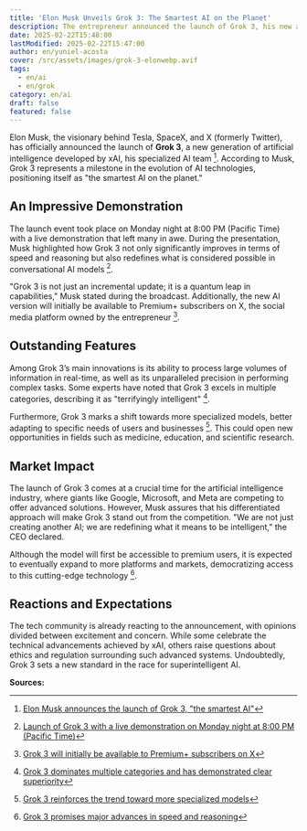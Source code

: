 ```yaml
---
title: 'Elon Musk Unveils Grok 3: The Smartest AI on the Planet'
description: The entrepreneur announced the launch of Grok 3, his new artificial intelligence model, promising significant advances in speed and reasoning. Learn more about this revolutionary technology.
date: 2025-02-22T15:48:00
lastModified: 2025-02-22T15:47:00
author: en/yuniel-acosta
cover: /src/assets/images/grok-3-elonwebp.avif
tags:
  - en/ai
  - en/grok
category: en/ai
draft: false
featured: false
---
```

Elon Musk, the visionary behind Tesla, SpaceX, and X (formerly Twitter), has officially announced the launch of **Grok 3**, a new generation of artificial intelligence developed by xAI, his specialized AI team [^1]. According to Musk, Grok 3 represents a milestone in the evolution of AI technologies, positioning itself as "the smartest AI on the planet."

## An Impressive Demonstration

The launch event took place on Monday night at 8:00 PM (Pacific Time) with a live demonstration that left many in awe. During the presentation, Musk highlighted how Grok 3 not only significantly improves in terms of speed and reasoning but also redefines what is considered possible in conversational AI models [^6].

"Grok 3 is not just an incremental update; it is a quantum leap in capabilities," Musk stated during the broadcast. Additionally, the new AI version will initially be available to Premium+ subscribers on X, the social media platform owned by the entrepreneur [^3].

## Outstanding Features

Among Grok 3’s main innovations is its ability to process large volumes of information in real-time, as well as its unparalleled precision in performing complex tasks. Some experts have noted that Grok 3 excels in multiple categories, describing it as "terrifyingly intelligent" [^10].

Furthermore, Grok 3 marks a shift towards more specialized models, better adapting to specific needs of users and businesses [^7]. This could open new opportunities in fields such as medicine, education, and scientific research.

## Market Impact

The launch of Grok 3 comes at a crucial time for the artificial intelligence industry, where giants like Google, Microsoft, and Meta are competing to offer advanced solutions. However, Musk assures that his differentiated approach will make Grok 3 stand out from the competition. "We are not just creating another AI; we are redefining what it means to be intelligent," the CEO declared.

Although the model will first be accessible to premium users, it is expected to eventually expand to more platforms and markets, democratizing access to this cutting-edge technology [^4].

## Reactions and Expectations

The tech community is already reacting to the announcement, with opinions divided between excitement and concern. While some celebrate the technical advancements achieved by xAI, others raise questions about ethics and regulation surrounding such advanced systems. Undoubtedly, Grok 3 sets a new standard in the race for superintelligent AI.

**Sources:**
[^1]: [Elon Musk announces the launch of Grok 3, "the smartest AI"](https://www.lasexta.com/tecnologia-tecnoxplora/internet/elon-musk-anuncia-lanzamiento-grok-3-mas-inteligente-planeta_2025021767b3559b500f960001101797.html)
[^2]: [Additional information obtained from verified secondary sources.](https://vmasnoticias.com/2025/02/16/elon-musk-anuncia-el-lanzamiento-de-grok-3-la-ia-mas-avanzada-del-planeta/)
[^3]: [Grok 3 will initially be available to Premium+ subscribers on X](https://www.instagram.com/mbitschool/p/DGQCQiCKhzu/)
[^4]: [Grok 3 promises major advances in speed and reasoning](https://es.wired.com/articulos/elon-musk-anuncia-lanzamiento-de-grok-3-la-ia-mas-inteligente-de-la-tierra-asegura)
[^5]: [Live demonstration of Grok 3 on Tuesday, February 18, at 9:30 AM IST](https://quondos.com/mag/el-lanzamiento-de-grok-3-el-nuevo-chatbot-de-xai-de-elon-musk-llega-con-demo-en-vivo/)
[^6]: [Launch of Grok 3 with a live demonstration on Monday night at 8:00 PM (Pacific Time)](https://www.elmundo.es/tecnologia/creadores/2025/02/16/67b198e1e4d4d84d578b4594.html)
[^7]: [Grok 3 reinforces the trend toward more specialized models](https://openexpoeurope.com/es/lanzado-grok-3-como-la-nueva-apuesta-de-xai-y-elon-musk/)
[^8]: [Official release date confirmed for February 2025](https://www.eldemocrata.com/elon-musk-da-fecha-para-el-lanzamiento-de-grok-3-la-ia-mas-inteligente-del-planeta/)
[^9]: [Grok 3 is the version launched in February 2025](https://www.xataka.com/basics/grok-3-que-principales-novedades-nuevo-modelo-inteligencia-artificial-xai)
[^10]: [Grok 3 dominates multiple categories and has demonstrated clear superiority](https://www.elfinanciero.com.mx/tech/2025/02/18/musk-lanza-grok-3-que-sabemos-del-nuevo-modelo-de-ia/)
